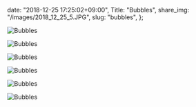   date: "2018-12-25 17:25:02+09:00",
  Title: "Bubbles",
  share_img: "/images/2018_12_25_5.JPG",
  slug: "bubbles",
};

![Bubbles](/images/2018_12_25_1.JPG)

![Bubbles](/images/2018_12_25_2.JPG)

![Bubbles](/images/2018_12_25_3.JPG)

![Bubbles](/images/2018_12_25_4.JPG)

![Bubbles](/images/2018_12_25_5.JPG)

![Bubbles](/images/2018_12_25_6.JPG)
